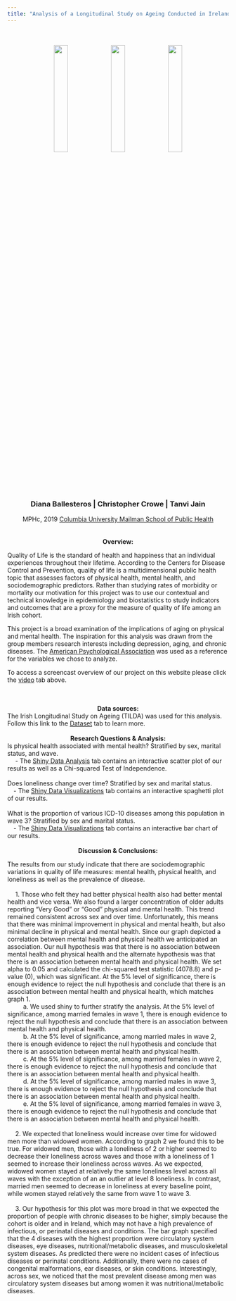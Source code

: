 ```yaml
---
title: "Analysis of a Longitudinal Study on Ageing Conducted in Ireland"
---
```

<br> 
<br> 
<center>
<img src ="images/old_couple_1.jpg" style="width:25%">
<img src ="images/old_couple_3.jpg" style="width:25%">
<img src ="images/old_couple_2.png" style="width:25%">
</center> 
<br> 
<br> 
<center>
### Diana Ballesteros | Christopher Crowe | Tanvi Jain 
MPHc, 2019 [Columbia University Mailman School of Public Health](https://www.mailman.columbia.edu/)
</center>
<br>
<br>
<center>
<b>
Overview:
</b>
</center>
Quality of Life is the standard of health and happiness that an individual experiences throughout their lifetime. According to the Centers for Disease Control and Prevention, quality of life is a multidimensional public health topic that assesses factors of physical health, mental health, and sociodemographic predictors. Rather than studying rates of morbidity or mortality our motivation for this project was to use our contextual and technical knowledge in epidemiology and biostatistics to study indicators and outcomes that are a proxy for the measure of quality of life among an Irish cohort.

This project is a broad examination of the implications of aging on physical and mental health. The inspiration for this analysis was drawn from the group members research interests including depression, aging, and chronic diseases. The [American Psychological Association](https://www.apa.org/helpcenter/aging-depression.aspx ) was used as a reference for the variables we chose to analyze.

To access a screencast overview of our project on this website please click the [video](www.youtube.com) tab above.

<br>
<br>
<center>
<b>
Data sources:
</b>
</center>
The Irish Longitudinal Study on Ageing (TILDA) was used for this analysis. Follow this link to the [Dataset](https://deg2163.github.io/p8105_tilda.github.io/about.html) tab to learn more.
<br>
<br>
<center>
<b>
Research Questions & Analysis:
</b>
</center>
Is physical health associated with mental health? Stratified by sex, marital status, and wave.
<br>
&emsp; - The [Shiny Data Analysis](https://clc2229.shinyapps.io/shiny_analysis/) tab contains an interactive scatter plot of our results as well as a Chi-squared Test of Independence.
<br>
<br>
Does loneliness change over time? Stratified by sex and marital status.
<br>
&emsp;- The [Shiny Data Visualizations](https://clc2229.shinyapps.io/shiny_test/) tab contains an interactive spaghetti plot of our results.
<br>
<br>
What is the proportion of various ICD-10 diseases among this population in wave 3? Stratified by sex and marital status.
<br>
&emsp;- The [Shiny Data Visualizations](https://clc2229.shinyapps.io/shiny_test/) tab contains an interactive bar chart of our results.
<br>
<br>
<center>
<b>
Discussion & Conclusions:
</b>
</center>
The results from our study indicate that there are sociodemographic variations in quality of life measures: mental health, physical health, and loneliness as well as the prevalence of disease. 
<br>
<br>
&emsp; 1. Those who felt they had better physical health also had better mental health and vice versa. We also found a larger concentration of older adults reporting "Very Good" or "Good" physical and mental health. This trend remained consistent across sex and over time. Unfortunately, this means that there was minimal improvement in physical and mental health, but also minimal decline in physical and mental health. Since our graph depicted a correlation between mental health and physical health we anticipated an association. Our null hypothesis was that there is no association between mental health and physical health and the alternate hypothesis was that there is an association between mental health and physical health. We set alpha to 0.05 and calculated the chi-squared test statistic (4078.8) and p-value (0), which was significant. At the 5% level of significance, there is enough evidence to reject the null hypothesis and conclude that there is an association between mental health and physical health, which matches graph 1.
<br>
&emsp; &emsp; a. We used shiny to further stratify the analysis. At the 5% level of significance, among married females in wave 1, there is enough evidence to reject the null hypothesis and conclude that there is an association between mental health and physical health.
<br>
&emsp; &emsp; b. At the 5% level of significance, among married males in wave 2, there is enough evidence to reject the null hypothesis and conclude that there is an association between mental health and physical health.
<br>
&emsp; &emsp; c. At the 5% level of significance, among married females in wave 2, there is enough evidence to reject the null hypothesis and conclude that there is an association between mental health and physical health.
<br>
&emsp; &emsp; d. At the 5% level of significance, among married males in wave 3, there is enough evidence to reject the null hypothesis and conclude that there is an association between mental health and physical health.
<br>
&emsp; &emsp; e. At the 5% level of significance, among married females in wave 3, there is enough evidence to reject the null hypothesis and conclude that there is an association between mental health and physical health.
<br>
<br>
&emsp; 2. We expected that loneliness would increase over time for widowed men more than widowed women. According to graph 2 we found this to be true. For widowed men, those with a loneliness of 2 or higher seemed to decrease their loneliness across waves and those with a loneliness of 1 seemed to increase their loneliness across waves. As we expected, widowed women stayed at relatively the same loneliness level across all waves with the exception of an an outlier at level 8 loneliness. In contrast, married men seemed to decrease in loneliness at every baseline point, while women stayed relatively the same from wave 1 to wave 3.
<br>
<br>
&emsp; 3. Our hypothesis for this plot was more broad in that we expected the proportion of people with chronic diseases to be higher, simply because the cohort is older and in Ireland, which may not have a high prevalence of infectious, or perinatal diseases and conditions. The bar graph specified that the 4 diseases with the highest proportion were circulatory system diseases, eye diseases, nutritional/metabolic diseases, and musculoskeletal system diseases. As predicted there were no incident cases of infectious diseases or perinatal conditions. Additionally, there were no cases of congenital malformations, ear diseases, or skin conditions. Interestingly, across sex, we noticed that the most prevalent disease among men was circulatory system diseases but among women it was nutritional/metabolic diseases.


